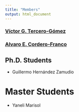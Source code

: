 ```yaml
---
title: "Members"
output: html_document
---
```


### [Víctor G. Tercero-Gómez](victortercero.html)

### [Alvaro E. Cordero-Franco](eduardocordero.html)

## Ph.D. Students

- Guillermo Hernández Zamudio

# Master Students

- Yaneli Marisol
